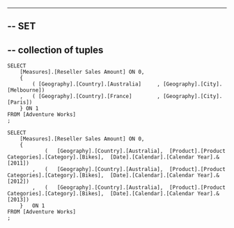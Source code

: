 --------------------------------------------------------------------------------------------------------------------------------
--	SET
--------------------------------------------------------------------------------------------------------------------------------

--	collection of tuples
--------------------------------------------------------------------------------------------------------------------------------

	SELECT
		[Measures].[Reseller Sales Amount] ON 0,
		{
			( [Geography].[Country].[Australia]		, [Geography].[City].[Melbourne])
		,	( [Geography].[Country].[France]		, [Geography].[City].[Paris])
		} ON 1
	FROM [Adventure Works]
	;

	SELECT
		[Measures].[Reseller Sales Amount] ON 0,
		{
				(	[Geography].[Country].[Australia],	[Product].[Product Categories].[Category].[Bikes],	[Date].[Calendar].[Calendar Year].&[2011])	
			,	(	[Geography].[Country].[Australia],	[Product].[Product Categories].[Category].[Bikes],	[Date].[Calendar].[Calendar Year].&[2012])
			,	(	[Geography].[Country].[Australia],	[Product].[Product Categories].[Category].[Bikes],	[Date].[Calendar].[Calendar Year].&[2013])
		}	ON 1
	FROM [Adventure Works]
	;
